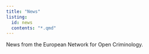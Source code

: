 ```yaml
---
title: "News"
listing:
  id: news
  contents: "*.qmd"
---
```


News from the European Network for Open Criminology.

::: {#news}
:::
